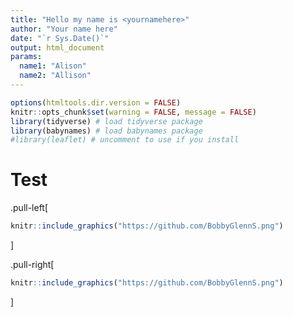 ```yaml
---
title: "Hello my name is <yournamehere>"
author: "Your name here"
date: "`r Sys.Date()`"
output: html_document
params:
  name1: "Alison" 
  name2: "Allison"
---
```


<!-- edit name1 and name2 in the YAML above -->

```r
options(htmltools.dir.version = FALSE)
knitr::opts_chunk$set(warning = FALSE, message = FALSE)
library(tidyverse) # load tidyverse package
library(babynames) # load babynames package
#library(leaflet) # uncomment to use if you install
```

# Test

.pull-left[
```r
knitr::include_graphics("https://github.com/BobbyGlennS.png")
```

]

.pull-right[
```r
knitr::include_graphics("https://github.com/BobbyGlennS.png")
```

]
